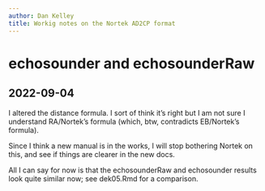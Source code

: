 ```yaml
---
author: Dan Kelley
title: Workig notes on the Nortek AD2CP format
---
```


# echosounder and echosounderRaw

## 2022-09-04

I altered the distance formula.  I sort of think it's right but I am not sure I
understand RA/Nortek's formula (which, btw, contradicts EB/Nortek's formula).

Since I think a new manual is in the works, I will stop bothering Nortek on
this, and see if things are clearer in the new docs.

All I can say for now is that the echosounderRaw and echosounder results look quite similar now; see dek05.Rmd for a comparison.

